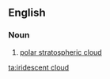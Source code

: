 ==English==

===Noun===
{{en-noun|sg=[[iridescent]] [[cloud]]}}

# {{meteorology}} [[polar stratospheric cloud]]

[[ta:iridescent cloud]]